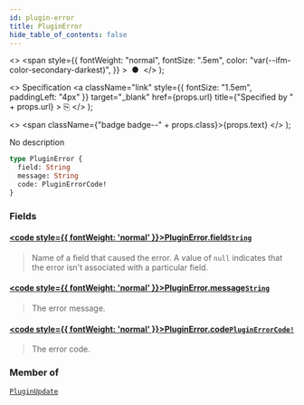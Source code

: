 ```yaml
---
id: plugin-error
title: PluginError
hide_table_of_contents: false
---
```


  <>
    <span
      style={{
        fontWeight: "normal",
        fontSize: ".5em",
        color: "var(--ifm-color-secondary-darkest)",
      }}
    >
      &nbsp;●&nbsp;
    </span>
  </>
);

  <>
    Specification
    <a
      className="link"
      style={{ fontSize: "1.5em", paddingLeft: "4px" }}
      target="\_blank"
      href={props.url}
      title={"Specified by " + props.url}
    >
      ⎘
    </a>
  </>
);

  <>
    <span className={"badge badge--" + props.class}>{props.text}</span>
  </>
);

No description

```graphql
type PluginError {
  field: String
  message: String
  code: PluginErrorCode!
}
```

### Fields

#### [<code style={{ fontWeight: 'normal' }}>PluginError.<b>field</b></code>](#)<Bullet />[`String`](../../../api-reference/miscellaneous/scalars/string) <Badge class="secondary" text="scalar"/> <Badge class="secondary" text="miscellaneous"/>

> Name of a field that caused the error. A value of `null` indicates that the error isn't associated with a particular field.

#### [<code style={{ fontWeight: 'normal' }}>PluginError.<b>message</b></code>](#)<Bullet />[`String`](../../../api-reference/miscellaneous/scalars/string) <Badge class="secondary" text="scalar"/> <Badge class="secondary" text="miscellaneous"/>

> The error message.

#### [<code style={{ fontWeight: 'normal' }}>PluginError.<b>code</b></code>](#)<Bullet />[`PluginErrorCode!`](../../../api-reference/miscellaneous/enums/plugin-error-code) <Badge class="secondary" text="non-null"/> <Badge class="secondary" text="enum"/> <Badge class="secondary" text="miscellaneous"/>

> The error code.

### Member of

[`PluginUpdate`](../../../api-reference/miscellaneous/objects/plugin-update) <Badge class="secondary" text="object"/>

